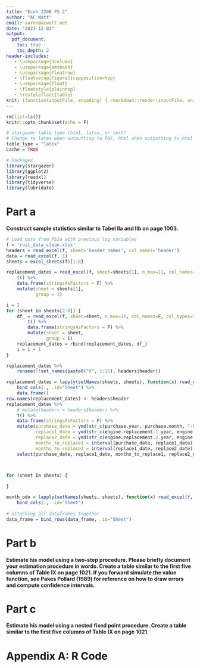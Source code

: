 ```yaml
---
title: "Econ 220B PS 2"
author: "AC Watt"
email: aaron@acwatt.net
date: "2021-12-03"
output:
  pdf_document:
    toc: true
    toc_depth: 2
header-includes:
   - \usepackage{dcolumn}
   - \usepackage{amsmath}
   - \usepackage{floatrow}
   - \floatsetup[figure]{capposition=top}
   - \usepackage{float}
   - \floatstyle{plaintop}
   - \restylefloat{table}
knit: (function(inputFile, encoding) { rmarkdown::render(inputFile, encoding = encoding, output_file = file.path(dirname(inputFile), 'ARE_213_PS2b.pdf')) })
---
```


```r
rm(list=ls())
knitr::opts_chunk$set(echo = F)
```
<!--
R version 3.6.3 (2020-02-29)
Purpose of script: run code necessary for ps2b for ARE 213

Notes: Need to open ps2b.Rmd from the ps2b folder (without Rstudio being started first)
if Rstudio is already started, the working directory will not be set
to the ps2b/ folder

\usepackage{dcolumn}: dcolumn is needed in latex compilation for multicolumn tables
-->

```r
# stargazer table type (html, latex, or text)
# Change to latex when outputting to PDF, html when outputting to html
table_type = "latex"
Cache = TRUE

```




```r
# Packages
library(stargazer)
library(ggplot2)
library(readxl)
library(tidyverse)
library(lubridate)
```



\newpage
<!--=========================================================================-->
# Part a
<!--=========================================================================-->
**Construct sample statistics similar to Tabel IIa and IIb on page 1003.**
\vspace{1em}


```r
# Load data from PS2a with previous log variables
f = 'rust_data_clean.xlsx'
headers = read_excel(f, sheet='header_names', col_names='header')
data = read_excel(f, 1)
sheets = excel_sheets(f)[1:8]

replacement_dates = read_excel(f, sheet=sheets[1], n_max=11, col_names=F, col_types="numeric") %>%
    t() %>%
    data.frame(stringsAsFactors = F) %>%
    mutate(sheet = sheets[1], 
           group = 1)

i = 2
for (sheet in sheets[2:8]) {
    df_ = read_excel(f, sheet=sheet, n_max=11, col_names=F, col_types="numeric") %>%
        t() %>%
        data.frame(stringsAsFactors = F) %>%
        mutate(sheet = sheet, 
               group = i)
    replacement_dates = rbind(replacement_dates, df_)
    i = i + 1
}

replacement_dates %>%
    rename(!!set_names(paste0("X", 1:11), headers$header))

replacement_dates = lapply(setNames(sheets, sheets), function(x) read_excel(f, sheet=x, n_max=11, col_names=F, col_types="numeric")) %>%
    bind_cols(., .id="Sheet") %>%
    data.frame()
row.names(replacement_dates) <- headers$header
replacement_dates %>%
    # mutate(headers = headers$header) %>%
    t() %>%
    data.frame(stringsAsFactors = F) %>%
    mutate(purchase_date = ymd(str_c(purchase.year, purchase.month, "-01")),
           replace1_date = ymd(str_c(engine.replacement.1.year, engine.replacement.1.month, "-01")),
           replace2_date = ymd(str_c(engine.replacement.2.year, engine.replacement.2.month, "-01")),
           months_to_replace1 = interval(purchase_date, replace1_date) %/% months(1),
           months_to_replace2 = interval(replace1_date, replace2_date) %/% months(1)) %>%
    select(purchase_date, replace1_date, months_to_replace1, replace2_date, months_to_replace2, everything())



for (sheet in sheets) {
    
}

month_odo = lapply(setNames(sheets, sheets), function(x) read_excel(f, sheet=x, skip=11)) %>%
    bind_cols(., .id="Sheet")
  
# attaching all dataframes together
data_frame = bind_rows(data_frame, .id="Sheet")
```




\newpage
<!--=========================================================================-->
# Part b
<!--=========================================================================-->
**Estimate his model using a two-step procedure. Please briefly document your
estimation procedure in words. Create a table similar to the first five columns
of Table IX on page 1021. If you forward simulate the value function, see
Pakes Pollard (1989) for reference on how to draw errors and compute confidence
intervals.**

















\newpage
<!--=========================================================================-->
# Part c
<!--=========================================================================-->
**Estimate his model using a nested fixed point procedure. Create a table
similar to the first five columns of Table IX on page 1021.**














\newpage
# Appendix A: R Code

```r
```





















